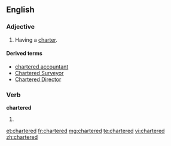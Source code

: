 ==English==

===Adjective===
{{en-adj}}

# Having a [[charter]].

====Derived terms====
* [[chartered accountant]]
* [[Chartered Surveyor]]
* [[Chartered Director]]

===Verb===
'''chartered'''

# {{past of|charter}}

[[et:chartered]]
[[fr:chartered]]
[[mg:chartered]]
[[te:chartered]]
[[vi:chartered]]
[[zh:chartered]]